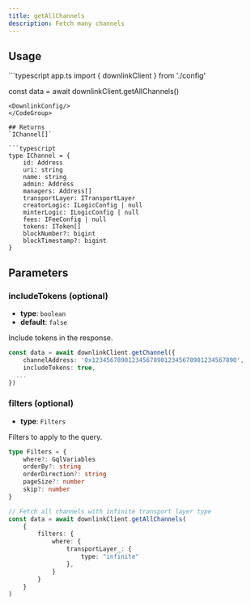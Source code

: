 ```yaml
---
title: getAllChannels
description: Fetch many channels
---
```



## Usage
<CodeGroup>
```typescript app.ts
import { downlinkClient } from './config'

const data = await downlinkClient.getAllChannels()
```
<DownlinkConfig/>
</CodeGroup>

## Returns
`IChannel[]`

```typescript
type IChannel = {
    id: Address
    uri: string
    name: string
    admin: Address
    managers: Address[]
    transportLayer: ITransportLayer
    creatorLogic: ILogicConfig | null
    minterLogic: ILogicConfig | null
    fees: IFeeConfig | null
    tokens: IToken[]
    blockNumber?: bigint
    blockTimestamp?: bigint
}
```
## Parameters

### includeTokens (optional)
- **type**: `boolean` 
- **default**: `false`

Include tokens in the response.
```typescript
const data = await downlinkClient.getChannel({
    channelAddress: '0x1234567890123456789012345678901234567890',
    includeTokens: true,
  ...
})
```

### filters (optional)
- **type**: `Filters`

Filters to apply to the query.

```typescript
type Filters = {
    where?: GqlVariables
    orderBy?: string
    orderDirection?: string
    pageSize?: number
    skip?: number
}
```

```typescript
// Fetch all channels with infinite transport layer type
const data = await downlinkClient.getAllChannels(
    {
        filters: {
            where: {
                transportLayer_: {
                    type: "infinite"
                },
            }
        }
    }
)
```
